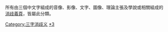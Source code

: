 所有由三個中文字組成的音像、影像、文字、圖像、理論主張及學說或相關組成的[[Wikipedia:消歧義|消歧義頁]]，皆屬此分類。

[[Category:三字消歧义|Category:三字消歧义]]
[[Category:作品消歧義|*3]]